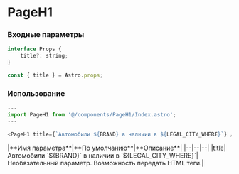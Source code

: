 # PageH1

### Входные параметры

```js
interface Props {
	title?: string;
}

const { title } = Astro.props;
```
### Использование
```js
---
import PageH1 from '@/components/PageH1/Index.astro';
---

<PageH1 title={`Автомобили ${BRAND} в наличии в ${LEGAL_CITY_WHERE}`} />

```

<div class="*:!text-left mb-10">
    |**Имя параметра**|**По умолчанию**|**Описание**|
    |--|--|--|
	|title|Автомобили `${BRAND}` в наличии в `${LEGAL_CITY_WHERE}`|Необязательный параметр. Возможность передать HTML теги.|
</div>